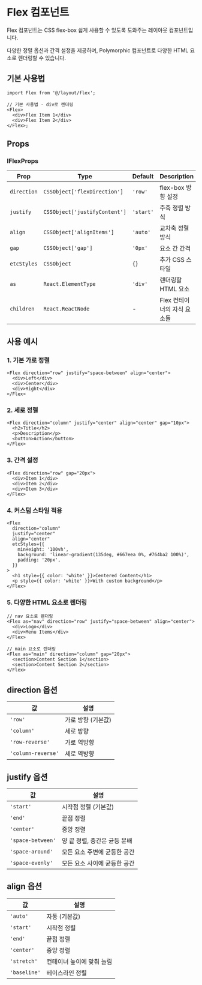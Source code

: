 # Flex 컴포넌트

Flex 컴포넌트는 CSS flex-box 쉽게 사용할 수 있도록 도와주는 레이아웃 컴포넌트입니다.

다양한 정렬 옵션과 간격 설정을 제공하며, Polymorphic 컴포넌트로 다양한 HTML 요소로 렌더링할 수 있습니다.

## 기본 사용법

```tsx
import Flex from '@/layout/flex';

// 기본 사용법 - div로 렌더링
<Flex>
  <div>Flex Item 1</div>
  <div>Flex Item 2</div>
</Flex>;
```

## Props

### IFlexProps

<table>
  <thead>
    <tr>
      <th>Prop</th>
      <th>Type</th>
      <th>Default</th>
      <th>Description</th>
    </tr>
  </thead>
  <tbody>
    <tr>
      <td>
        <code>direction</code>
      </td>
      <td>
        <code>CSSObject['flexDirection']</code>
      </td>
      <td>
        <code>'row'</code>
      </td>
      <td>flex-box 방향 설정</td>
    </tr>
    <tr>
      <td>
        <code>justify</code>
      </td>
      <td>
        <code>CSSObject['justifyContent']</code>
      </td>
      <td>
        <code>'start'</code>
      </td>
      <td>주축 정렬 방식</td>
    </tr>
    <tr>
      <td>
        <code>align</code>
      </td>
      <td>
        <code>CSSObject['alignItems']</code>
      </td>
      <td>
        <code>'auto'</code>
      </td>
      <td>교차축 정렬 방식</td>
    </tr>
    <tr>
      <td>
        <code>gap</code>
      </td>
      <td>
        <code>CSSObject['gap']</code>
      </td>
      <td>
        <code>'0px'</code>
      </td>
      <td>요소 간 간격</td>
    </tr>
    <tr>
      <td>
        <code>etcStyles</code>
      </td>
      <td>
        <code>CSSObject</code>
      </td>
      <td>
        <code>{}</code>
      </td>
      <td>추가 CSS 스타일</td>
    </tr>
    <tr>
      <td>
        <code>as</code>
      </td>
      <td>
        <code>React.ElementType</code>
      </td>
      <td>
        <code>'div'</code>
      </td>
      <td>렌더링할 HTML 요소</td>
    </tr>
    <tr>
      <td>
        <code>children</code>
      </td>
      <td>
        <code>React.ReactNode</code>
      </td>
      <td>-</td>
      <td>Flex 컨테이너의 자식 요소들</td>
    </tr>
  </tbody>
</table>

## 사용 예시

### 1. 기본 가로 정렬

```tsx
<Flex direction="row" justify="space-between" align="center">
  <div>Left</div>
  <div>Center</div>
  <div>Right</div>
</Flex>
```

### 2. 세로 정렬

```tsx
<Flex direction="column" justify="center" align="center" gap="10px">
  <h2>Title</h2>
  <p>Description</p>
  <button>Action</button>
</Flex>
```

### 3. 간격 설정

```tsx
<Flex direction="row" gap="20px">
  <div>Item 1</div>
  <div>Item 2</div>
  <div>Item 3</div>
</Flex>
```

### 4. 커스텀 스타일 적용

```tsx
<Flex
  direction="column"
  justify="center"
  align="center"
  etcStyles={{
    minHeight: '100vh',
    background: 'linear-gradient(135deg, #667eea 0%, #764ba2 100%)',
    padding: '20px',
  }}
>
  <h1 style={{ color: 'white' }}>Centered Content</h1>
  <p style={{ color: 'white' }}>With custom background</p>
</Flex>
```

### 5. 다양한 HTML 요소로 렌더링

```tsx
// nav 요소로 렌더링
<Flex as="nav" direction="row" justify="space-between" align="center">
  <div>Logo</div>
  <div>Menu Items</div>
</Flex>

// main 요소로 렌더링
<Flex as="main" direction="column" gap="20px">
  <section>Content Section 1</section>
  <section>Content Section 2</section>
</Flex>
```

## direction 옵션

<table>
  <thead>
    <tr>
      <th>값</th>
      <th>설명</th>
    </tr>
  </thead>
  <tbody>
    <tr>
      <td>
        <code>'row'</code>
      </td>
      <td>가로 방향 (기본값)</td>
    </tr>
    <tr>
      <td>
        <code>'column'</code>
      </td>
      <td>세로 방향</td>
    </tr>
    <tr>
      <td>
        <code>'row-reverse'</code>
      </td>
      <td>가로 역방향</td>
    </tr>
    <tr>
      <td>
        <code>'column-reverse'</code>
      </td>
      <td>세로 역방향</td>
    </tr>
  </tbody>
</table>

## justify 옵션

<table>
  <thead>
    <tr>
      <th>값</th>
      <th>설명</th>
    </tr>
  </thead>
  <tbody>
    <tr>
      <td>
        <code>'start'</code>
      </td>
      <td>시작점 정렬 (기본값)</td>
    </tr>
    <tr>
      <td>
        <code>'end'</code>
      </td>
      <td>끝점 정렬</td>
    </tr>
    <tr>
      <td>
        <code>'center'</code>
      </td>
      <td>중앙 정렬</td>
    </tr>
    <tr>
      <td>
        <code>'space-between'</code>
      </td>
      <td>양 끝 정렬, 중간은 균등 분배</td>
    </tr>
    <tr>
      <td>
        <code>'space-around'</code>
      </td>
      <td>모든 요소 주변에 균등한 공간</td>
    </tr>
    <tr>
      <td>
        <code>'space-evenly'</code>
      </td>
      <td>모든 요소 사이에 균등한 공간</td>
    </tr>
  </tbody>
</table>

## align 옵션

<table>
  <thead>
    <tr>
      <th>값</th>
      <th>설명</th>
    </tr>
  </thead>
  <tbody>
    <tr>
      <td>
        <code>'auto'</code>
      </td>
      <td>자동 (기본값)</td>
    </tr>
    <tr>
      <td>
        <code>'start'</code>
      </td>
      <td>시작점 정렬</td>
    </tr>
    <tr>
      <td>
        <code>'end'</code>
      </td>
      <td>끝점 정렬</td>
    </tr>
    <tr>
      <td>
        <code>'center'</code>
      </td>
      <td>중앙 정렬</td>
    </tr>
    <tr>
      <td>
        <code>'stretch'</code>
      </td>
      <td>컨테이너 높이에 맞춰 늘림</td>
    </tr>
    <tr>
      <td>
        <code>'baseline'</code>
      </td>
      <td>베이스라인 정렬</td>
    </tr>
  </tbody>
</table>

